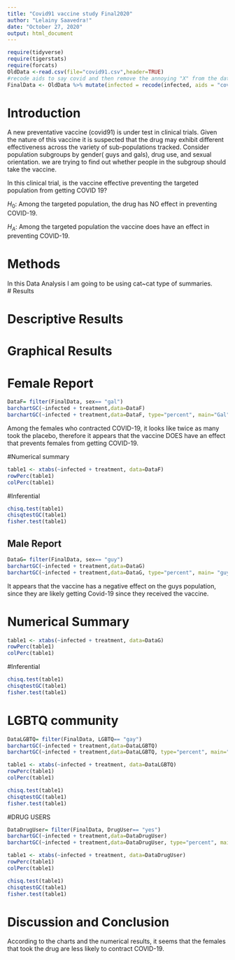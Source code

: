 ```yaml
---
title: "Covid91 vaccine study Final2020"
author: "Lelainy Saavedra!"
date: "October 27, 2020"
output: html_document
---
```


```r
require(tidyverse)
require(tigerstats)
require(forcats)
OldData <-read.csv(file="covid91.csv",header=TRUE)
#recode aids to say covid and then remove the annoying "X" from the dataframe
FinalData <- OldData %>% mutate(infected = recode(infected, aids = "covid", none = "OK" )) %>% select(-one_of("X"))
```

# Introduction

<!--In this section you explain what you are trying to show.  Where did the data come from?  What is the research or other question you are trying to answer?.  If you skimp in this section expect to be marked down in your grade. Paint a picture of the project a couple of paragraphs is expected!-->
A new  preventative vaccine (covid91) is under test in clinical trials. Given the nature of this vaccine it is suspected that the drug may exhibit different effectiveness across the variety of sub-populations tracked. Consider population subgroups by gender( guys and gals), drug use, and sexual orientation. we are trying to find out whether people in the subgroup should take the vaccine.

In this clinical trial, is the vaccine effective preventing the targeted population from getting COVID 19?  



$H_0$: Among the targeted population, the drug has NO effect in preventing COVID-19.  

$H_A$: Among the targeted population the vaccine does have an effect in preventing COVID-19.  


# Methods

<!--Decide on your methods:  use "variable analysis" or other appropriate descriptors.  Make sure to choose at least one graphical method and at least one numerical method. Discuss what data manipulations may be needed for example subsetting or other binning procedures and what sort of graphical displays and inferential tools will be used!-->  


In this Data Analysis I am going to be using cat~cat type of summaries.  
# Results

<!--Divide this section into two sub-sections:  One for your descriptive  results and one for your inferential results.!-->
# Descriptive Results 

# Graphical Results 
# Female Report
```r
DataF= filter(FinalData, sex== "gal")
barchartGC(~infected + treatment,data=DataF)
barchartGC(~infected + treatment,data=DataF, type="percent", main="Gal")

```

Among the females who contracted COVID-19, it looks like twice as many took the placebo, therefore it appears that the vaccine DOES have an effect that prevents females from getting COVID-19.    

#Numerical summary  
```r

table1 <- xtabs(~infected + treatment, data=DataF)
rowPerc(table1)
colPerc(table1)
```

#Inferential  


```r
chisq.test(table1)
chisqtestGC(table1)
fisher.test(table1)
```

## Male Report  
```r
DataG= filter(FinalData, sex== "guy")
barchartGC(~infected + treatment,data=DataG)
barchartGC(~infected + treatment,data=DataG, type="percent", main= "guys")

```
It appears that the vaccine has a negative effect on the guys population, since they are likely getting Covid-19 since they received the vaccine.  
 
# Numerical Summary  
```r

table1 <- xtabs(~infected + treatment, data=DataG)
rowPerc(table1)
colPerc(table1)
```

#Inferential  


```r
chisq.test(table1)
chisqtestGC(table1)
fisher.test(table1)
```
# LGBTQ community    
```r
DataLGBTQ= filter(FinalData, LGBTQ== "gay")
barchartGC(~infected + treatment,data=DataLGBTQ)
barchartGC(~infected + treatment,data=DataLGBTQ, type="percent", main="LGBTQ")

```
```r
table1 <- xtabs(~infected + treatment, data=DataLGBTQ)
rowPerc(table1)
colPerc(table1)
```
```r
chisq.test(table1)
chisqtestGC(table1)
fisher.test(table1)
```
#DRUG USERS
```r
DataDrugUser= filter(FinalData, DrugUser== "yes")
barchartGC(~infected + treatment,data=DataDrugUser)
barchartGC(~infected + treatment,data=DataDrugUser, type="percent", main="DrugUser")

```


```r

table1 <- xtabs(~infected + treatment, data=DataDrugUser)
rowPerc(table1)
colPerc(table1)
```
```r
chisq.test(table1)
chisqtestGC(table1)
fisher.test(table1)
```

# Discussion and Conclusion  



<!--Discussion and conclusion here.  If you found a relationship be sure to consider whether the relationship occurs because one of the variavbles causes the other, or whether they perhasps are related for some other reason.  Watch the chapter 6 videos from the GeorgeTown videos collection.!-->  
According to the charts and the numerical results, it seems that the females that took the drug are less likely to contract COVID-19.


